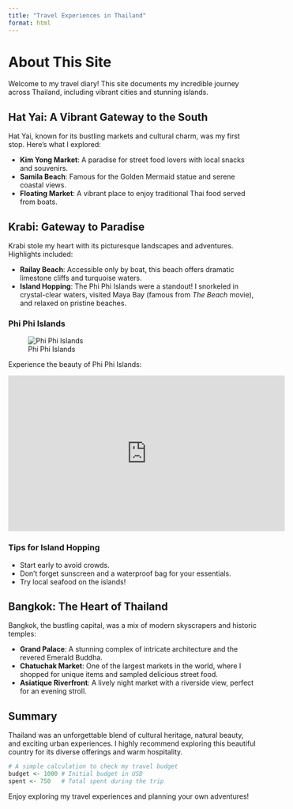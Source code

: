 ```yaml
---
title: "Travel Experiences in Thailand"
format: html
---
```


# About This Site

Welcome to my travel diary! This site documents my incredible journey across Thailand, including vibrant cities and stunning islands.

## Hat Yai: A Vibrant Gateway to the South

Hat Yai, known for its bustling markets and cultural charm, was my first stop. Here’s what I explored:

- **Kim Yong Market**: A paradise for street food lovers with local snacks and souvenirs.
- **Samila Beach**: Famous for the Golden Mermaid statue and serene coastal views.
- **Floating Market**: A vibrant place to enjoy traditional Thai food served from boats.

## Krabi: Gateway to Paradise

Krabi stole my heart with its picturesque landscapes and adventures. Highlights included:

- **Railay Beach**: Accessible only by boat, this beach offers dramatic limestone cliffs and turquoise waters.
- **Island Hopping**: The Phi Phi Islands were a standout! I snorkeled in crystal-clear waters, visited Maya Bay (famous from *The Beach* movie), and relaxed on pristine beaches.

### Phi Phi Islands
![Phi Phi Islands](phiphi.jpg)

Experience the beauty of Phi Phi Islands:

<iframe width="560" height="315" src="https://www.youtube.com/embed/Ni2qwFhPd84" title="YouTube video player" frameborder="0" allow="accelerometer; autoplay; clipboard-write; encrypted-media; gyroscope; picture-in-picture" allowfullscreen></iframe>

### Tips for Island Hopping

- Start early to avoid crowds.
- Don’t forget sunscreen and a waterproof bag for your essentials.
- Try local seafood on the islands!

## Bangkok: The Heart of Thailand

Bangkok, the bustling capital, was a mix of modern skyscrapers and historic temples:

- **Grand Palace**: A stunning complex of intricate architecture and the revered Emerald Buddha.
- **Chatuchak Market**: One of the largest markets in the world, where I shopped for unique items and sampled delicious street food.
- **Asiatique Riverfront**: A lively night market with a riverside view, perfect for an evening stroll.

## Summary

Thailand was an unforgettable blend of cultural heritage, natural beauty, and exciting urban experiences. I highly recommend exploring this beautiful country for its diverse offerings and warm hospitality.

```r
# A simple calculation to check my travel budget
budget <- 1000 # Initial budget in USD
spent <- 750   # Total spent during the trip
```

Enjoy exploring my travel experiences and planning your own adventures!
